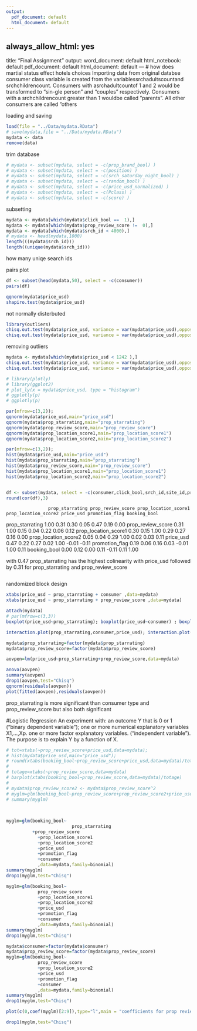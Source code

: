 ```yaml
---
output:
  pdf_document: default
  html_document: default
---
```

always_allow_html: yes
---
title: "Final Assignment"
output:
  word_document: default
  html_notebook: default
  pdf_document: default
  html_document: default
---
# how does martial status effect hotels choices
Importing data from original databse
consumer class variable is created from the variablessrchadultscountand srchchildrencount. Consumers with asrchadultcountof 1 and 2 would be transformed to “sin-gle person” and “couples” respectively. Consumers with a srchchildrencount greater than 1 wouldbe called ”parents”. All other consumers are called ”others
 

loading and saving
```r




load(file = "../Data/mydata.RData")
# save(mydata,file = "../Data/mydata.RData")
mydata <- data
remove(data)
```

trim database
```r
# mydata <- subset(mydata, select = -c(prop_brand_bool) )
# mydata <- subset(mydata, select = -c(position) )
# mydata <- subset(mydata, select = -c(srch_saturday_night_bool) )
# mydata <- subset(mydata, select = -c(random_bool) )
# mydata <- subset(mydata, select = -c(price_usd_normalized) )
# mydata <- subset(mydata, select = -c(Pclass) )
# mydata <- subset(mydata, select = -c(score) )

```

subsetting
```r
mydata <- mydata[which(mydata$click_bool ==  1),]
mydata <- mydata[which(mydata$prop_review_score !=  0),]
mydata <- mydata[which(mydata$srch_id < 4000),]
# mydata <- head(mydata,1000)
length(((mydata$srch_id)))
length((unique(mydata$srch_id)))
```
how many uniqe search ids

pairs plot
```r
df <- subset(head(mydata,50), select = -c(consumer))
pairs(df)
```

```r
qqnorm(mydata$price_usd)
shapiro.test(mydata$price_usd)
```
not normally disterbuted 

```r
library(outliers)
chisq.out.test(mydata$price_usd, variance = var(mydata$price_usd),opposite = TRUE)
chisq.out.test(mydata$price_usd, variance = var(mydata$price_usd),opposite = FALSE)
```

removing outliers
```r
mydata <- mydata[which(mydata$price_usd < 1242 ),] 
chisq.out.test(mydata$price_usd, variance = var(mydata$price_usd),opposite = TRUE)
chisq.out.test(mydata$price_usd, variance = var(mydata$price_usd),opposite = FALSE)
```

```r
# library(plotly)
# library(ggplot2)
# plot_ly(x = mydata$price_usd, type = "histogram")
# ggplotly(p)
# ggplotly(p)

```

```r

par(mfrow=c(3,2));
qqnorm(mydata$price_usd,main="price_usd")
qqnorm(mydata$prop_starrating,main="prop_starrating")
qqnorm(mydata$prop_review_score,main="prop_review_score")
qqnorm(mydata$prop_location_score1,main="prop_location_score1")
qqnorm(mydata$prop_location_score2,main="prop_location_score2")
```
```r
par(mfrow=c(3,2));
hist(mydata$price_usd,main="price_usd")
hist(mydata$prop_starrating,main="prop_starrating")
hist(mydata$prop_review_score,main="prop_review_score")
hist(mydata$prop_location_score1,main="prop_location_score1")
hist(mydata$prop_location_score2,main="prop_location_score2")
```
```r

```

```r
df <- subset(mydata, select = -c(consumer,click_bool,srch_id,site_id,prop_id))
round(cor(df),3)
```
                    prop_starrating prop_review_score prop_location_score1 prop_location_score2 price_usd promotion_flag booking_bool
prop_starrating                 1.00              0.31                 0.30                 0.05      0.47           0.19         0.00
prop_review_score               0.31              1.00                 0.15                 0.04      0.22           0.06         0.12
prop_location_score1            0.30              0.15                 1.00                 0.29      0.27           0.16         0.00
prop_location_score2            0.05              0.04                 0.29                 1.00      0.02           0.03         0.11
price_usd                       0.47              0.22                 0.27                 0.02      1.00          -0.01        -0.11
promotion_flag                  0.19              0.06                 0.16                 0.03     -0.01           1.00         0.11
booking_bool                    0.00              0.12                 0.00                 0.11     -0.11           0.11         1.00

with 0.47 prop_starrating  has the highest colinearity with price_usd followed by  0.31 for prop_starrating and prop_review_score 


```r

```
randomized block design
```r
xtabs(price_usd ~ prop_starrating + consumer ,data=mydata)
xtabs(price_usd ~ prop_starrating + prop_review_score ,data=mydata)
```

```r
attach(mydata)
# par(mfrow=c(3,3))
boxplot(price_usd~prop_starrating); boxplot(price_usd~consumer) ; boxplot(price_usd~prop_review_score) 

interaction.plot(prop_starrating,consumer,price_usd); interaction.plot(consumer,prop_starrating,price_usd) ; interaction.plot(prop_review_score,prop_starrating,price_usd) 
```

```r
mydata$prop_starrating=factor(mydata$prop_starrating)
mydata$prop_review_score=factor(mydata$prop_review_score)

aovpen=lm(price_usd~prop_starrating+prop_review_score,data=mydata)

anova(aovpen)
summary(aovpen)
drop1(aovpen,test="Chisq")
qqnorm(residuals(aovpen))
plot(fitted(aovpen),residuals(aovpen))

```

prop_starrating is more significant than consumer type and prop_review_score but also both significant 


#Logistic Regression
An experiment with:
an outcome Y that is 0 or 1 (“binary dependent variable”);
one or more numerical explanatory variables X1,...,Xp.
one or more factor explanatory variables. (“independent variable”).
The purpose is to explain Y by a function of X.

```r
# tot=xtabs(~prop_review_score+price_usd,data=mydata); 
# hist(mydata$price_usd,main="price_usd");
# round(xtabs(booking_bool~prop_review_score+price_usd,data=mydata)/tot,2)
# 
# totage=xtabs(~prop_review_score,data=mydata)
# barplot(xtabs(booking_bool~prop_review_score,data=mydata)/totage)
# 
# mydata$prop_review_score2 <- mydata$prop_review_score^2
# myglm=glm(booking_bool~prop_review_score+prop_review_score2+price_usd,data=mydata,family=binomial)
# summary(myglm)
 
 
```
```r
myglm=glm(booking_bool~
                         prop_starrating
          +prop_review_score
            +prop_location_score1
            +prop_location_score2
            +price_usd
            +promotion_flag
            +consumer
            ,data=mydata,family=binomial)
summary(myglm)
drop1(myglm,test="Chisq")
```

```r
myglm=glm(booking_bool~
            prop_review_score
            +prop_location_score1
            +prop_location_score2
            +price_usd
            +promotion_flag
            +consumer
            ,data=mydata,family=binomial)
summary(myglm)
drop1(myglm,test="Chisq")
```
```r
mydata$consumer=factor(mydata$consumer)
mydata$prop_review_score=factor(mydata$prop_review_score)
myglm=glm(booking_bool~
            prop_review_score
            +prop_location_score2
            +price_usd
            +promotion_flag
            +consumer
            ,data=mydata,family=binomial)
summary(myglm)
drop1(myglm,test="Chisq")
```
```r

plot(c(0,coef(myglm)[2:9]),type="l",main = "coefficients for prop reviews 1 to 5 with 0.5 steps" )
```
```r
drop1(myglm,test="Chisq")
```

